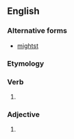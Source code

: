 ==English==

===Alternative forms===
* [[mightst]]

===Etymology===
{{suffix|might|est|lang=en}}

===Verb===
{{head|en|verb form|cat2=verb simple past forms|cat3=second-person singular forms}}

# {{lb|en|archaic}} {{second-person singular past of|may|lang=en}}

===Adjective===
{{head|en|adjective superlative form}}

# {{lb|en|obsolete}} {{en-superlative of|might}}